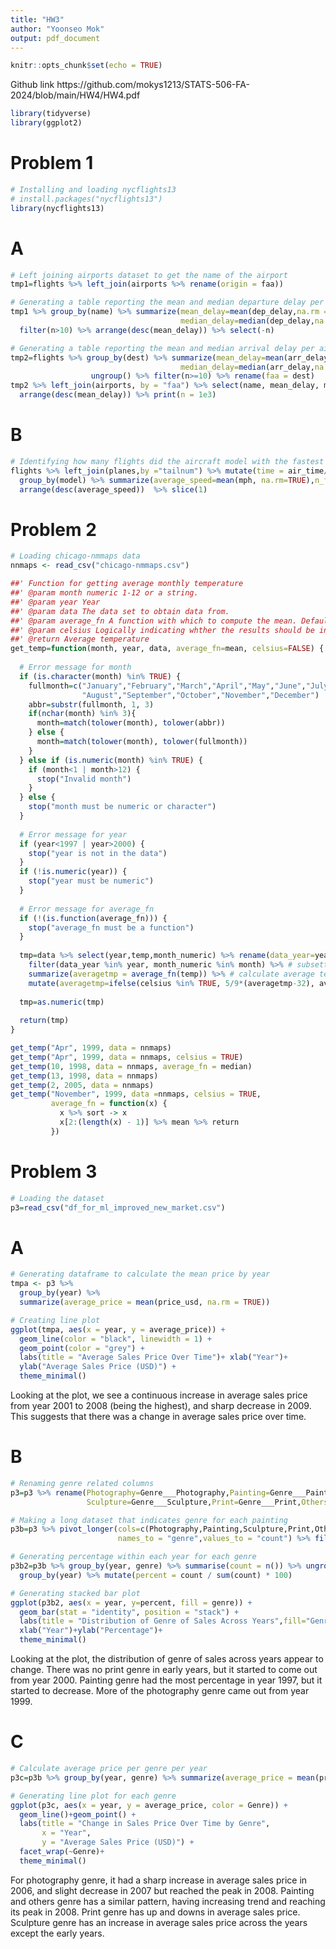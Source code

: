 ```yaml
---
title: "HW3"
author: "Yoonseo Mok"
output: pdf_document
---
```


```r
knitr::opts_chunk$set(echo = TRUE)
```

Github link
https://github.com/mokys1213/STATS-506-FA-2024/blob/main/HW4/HW4.pdf


```r
library(tidyverse)
library(ggplot2)
```

# Problem 1
```r
# Installing and loading nycflights13
# install.packages("nycflights13")
library(nycflights13)
```

# A
```r
# Left joining airports dataset to get the name of the airport
tmp1=flights %>% left_join(airports %>% rename(origin = faa))

# Generating a table reporting the mean and median departure delay per airport
tmp1 %>% group_by(name) %>% summarize(mean_delay=mean(dep_delay,na.rm = T), 
                                      median_delay=median(dep_delay,na.rm=T),n=n()) %>% 
  filter(n>10) %>% arrange(desc(mean_delay)) %>% select(-n)

# Generating a table reporting the mean and median arrival delay per airport
tmp2=flights %>% group_by(dest) %>% summarize(mean_delay=mean(arr_delay,na.rm = T),
                                      median_delay=median(arr_delay,na.rm=T),n=n()) %>% 
                  ungroup() %>% filter(n>=10) %>% rename(faa = dest)
tmp2 %>% left_join(airports, by = "faa") %>% select(name, mean_delay, median_delay) %>% 
  arrange(desc(mean_delay)) %>% print(n = 1e3)
```

# B
```r
# Identifying how many flights did the aircraft model with the fastest average speed take
flights %>% left_join(planes,by ="tailnum") %>% mutate(time = air_time/60, mph = distance/time) %>%
  group_by(model) %>% summarize(average_speed=mean(mph, na.rm=TRUE),n_flights = n()) %>% 
  arrange(desc(average_speed))  %>% slice(1)
```

# Problem 2
```r
# Loading chicago-nmmaps data
nnmaps <- read_csv("chicago-nmmaps.csv")
```

```r
##' Function for getting average monthly temperature
##' @param month numeric 1-12 or a string.
##' @param year Year
##' @param data The data set to obtain data from.
##' @param average_fn A function with which to compute the mean. Default is mean.
##' @param celsius Logically indicating whther the results should be in celsius. Default FALSE.
##' @return Average temperature
get_temp=function(month, year, data, average_fn=mean, celsius=FALSE) {
  
  # Error message for month
  if (is.character(month) %in% TRUE) {
    fullmonth=c("January","February","March","April","May","June","July",
                "August","September","October","November","December")
    abbr=substr(fullmonth, 1, 3)
    if(nchar(month) %in% 3){
      month=match(tolower(month), tolower(abbr))
    } else {
      month=match(tolower(month), tolower(fullmonth))
    }
  } else if (is.numeric(month) %in% TRUE) {
    if (month<1 | month>12) {
      stop("Invalid month")
    }
  } else {
    stop("month must be numeric or character")
  }
  
  # Error message for year
  if (year<1997 | year>2000) {
    stop("year is not in the data")
  }
  if (!is.numeric(year)) {
    stop("year must be numeric")
  }
  
  # Error message for average_fn
  if (!(is.function(average_fn))) {
    stop("average_fn must be a function")
  }
  
  tmp=data %>% select(year,temp,month_numeric) %>% rename(data_year=year) %>% 
    filter(data_year %in% year, month_numeric %in% month) %>% # subsetting matching data
    summarize(averagetmp = average_fn(temp)) %>% # calculate average temperature based on function
    mutate(averagetmp=ifelse(celsius %in% TRUE, 5/9*(averagetmp-32), averagetmp))
  
  tmp=as.numeric(tmp)
  
  return(tmp)
}
```

```r
get_temp("Apr", 1999, data = nnmaps)
get_temp("Apr", 1999, data = nnmaps, celsius = TRUE)
get_temp(10, 1998, data = nnmaps, average_fn = median)
get_temp(13, 1998, data = nnmaps)
get_temp(2, 2005, data = nnmaps)
get_temp("November", 1999, data =nnmaps, celsius = TRUE,
         average_fn = function(x) {
           x %>% sort -> x
           x[2:(length(x) - 1)] %>% mean %>% return
         })
```

# Problem 3
```r
# Loading the dataset
p3=read_csv("df_for_ml_improved_new_market.csv")
```

# A
```r
# Generating dataframe to calculate the mean price by year
tmpa <- p3 %>%
  group_by(year) %>%
  summarize(average_price = mean(price_usd, na.rm = TRUE))

# Creating line plot 
ggplot(tmpa, aes(x = year, y = average_price)) +
  geom_line(color = "black", linewidth = 1) +
  geom_point(color = "grey") +
  labs(title = "Average Sales Price Over Time")+ xlab("Year")+
  ylab("Average Sales Price (USD)") +
  theme_minimal()
```
Looking at the plot, we see a continuous increase in average sales price from year 2001 to 2008 (being the highest), and sharp decrease in 2009. This suggests that there was a change in average sales price over time. 

# B
```r
# Renaming genre related columns
p3=p3 %>% rename(Photography=Genre___Photography,Painting=Genre___Painting,
                 Sculpture=Genre___Sculpture,Print=Genre___Print,Others=Genre___Others)

# Making a long dataset that indicates genre for each painting
p3b=p3 %>% pivot_longer(cols=c(Photography,Painting,Sculpture,Print,Others),
                        names_to = "genre",values_to = "count") %>% filter(count %in% 1) 

# Generating percentage within each year for each genre
p3b2=p3b %>% group_by(year, genre) %>% summarise(count = n()) %>% ungroup() %>%
  group_by(year) %>% mutate(percent = count / sum(count) * 100)

# Generating stacked bar plot
ggplot(p3b2, aes(x = year, y=percent, fill = genre)) +
  geom_bar(stat = "identity", position = "stack") +
  labs(title = "Distribution of Genre of Sales Across Years",fill="Genre")+
  xlab("Year")+ylab("Percentage")+
  theme_minimal()
```
Looking at the plot, the distribution of genre of sales across years appear to change. There was no print genre in early years, but it started to come out from year 2000. Painting genre had the most percentage in year 1997, but it started to decrease. More of the photography genre came out from year 1999.

# C
```r
# Calculate average price per genre per year
p3c=p3b %>% group_by(year, genre) %>% summarize(average_price = mean(price_usd, na.rm = TRUE)) %>% rename(Genre=genre)

# Generating line plot for each genre
ggplot(p3c, aes(x = year, y = average_price, color = Genre)) +
  geom_line()+geom_point() +
  labs(title = "Change in Sales Price Over Time by Genre",
       x = "Year",
       y = "Average Sales Price (USD)") +
  facet_wrap(~Genre)+
  theme_minimal()
```
For photography genre, it had a sharp increase in average sales price in 2006, and slight decrease in 2007 but reached the peak in 2008. Painting and others genre has a similar pattern, having increasing trend and reaching its peak in 2008. Print genre has up and downs in average sales price. Sculpture genre has an increase in average sales price across the years except the early years. 

